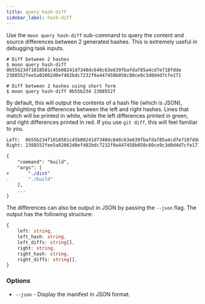 ```yaml
---
title: query hash-diff
sidebar_label: hash-diff
---
```



<VersionLabel header version="0.26" />

Use the `moon query hash-diff` sub-command to query the content and source differences between 2
generated hashes. This is extremely useful in debugging task inputs.

```shell
# Diff between 2 hashes
$ moon query hash-diff 0b55b234f1018581c45b00241d7340dc648c63e639fbafdaf85a4cd7e718fdde 2388552fee5a02062d0ef402bdc7232f0a447458b058c80ce9c3d0d4d7cfe171

# Diff between 2 hashes using short form
$ moon query hash-diff 0b55b234 2388552f
```

By default, this will output the contents of a hash file (which is JSON), highlighting the
differences between the left and right hashes. Lines that match will be printed in white, while the
left differences printed in green, and right differences printed in red. If you use `git diff`, this
will feel familiar to you.

```diff
Left:  0b55b234f1018581c45b00241d7340dc648c63e639fbafdaf85a4cd7e718fdde
Right: 2388552fee5a02062d0ef402bdc7232f0a447458b058c80ce9c3d0d4d7cfe171

{
	"command": "build",
	"args": [
+		"./dist"
-		"./build"
	],
	...
}
```

The differences can also be output in JSON by passing the `--json` flag. The output has the
following structure:

```ts
{
	left: string,
	left_hash: string,
	left_diffs: string[],
	right: string,
	right_hash: string,
	right_diffs: string[],
}
```

### Options

- `--json` - Display the manifest in JSON format.
